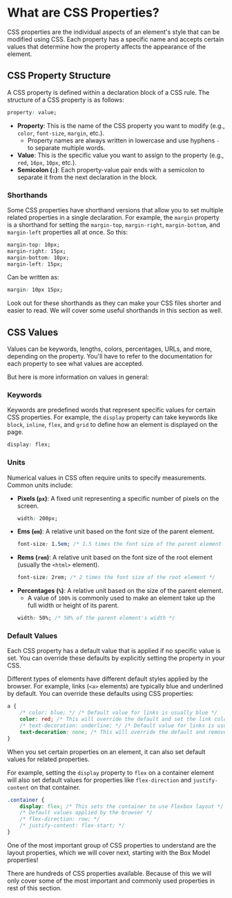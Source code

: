 
# What are CSS Properties?
CSS properties are the individual aspects of an element's style that can be modified using CSS. Each property has a specific name and accepts certain values that determine how the property affects the appearance of the element.

## CSS Property Structure
A CSS property is defined within a declaration block of a CSS rule. The structure of a CSS property is as follows:
```css
property: value;
```

- **Property**: This is the name of the CSS property you want to modify (e.g., `color`, `font-size`, `margin`, etc.).
    - Property names are always written in lowercase and use hyphens `-` to separate multiple words.
- **Value**: This is the specific value you want to assign to the property (e.g., `red`, `16px`, `10px`, etc.).
- **Semicolon (`;`)**: Each property-value pair ends with a semicolon to separate it from the next declaration in the block.

### Shorthands
Some CSS properties have shorthand versions that allow you to set multiple related properties in a single declaration. For example, the `margin` property is a shorthand for setting the `margin-top`, `margin-right`, `margin-bottom`, and `margin-left` properties all at once.
So this:
```css
margin-top: 10px;
margin-right: 15px;
margin-bottom: 10px;
margin-left: 15px;
```
Can be written as:
```css
margin: 10px 15px;
```

Look out for these shorthands as they can make your CSS files shorter and easier to read. We will cover some useful shorthands in this section as well.

## CSS Values

Values can be keywords, lengths, colors, percentages, URLs, and more, depending on the property. You'll have to refer to the documentation for each property to see what values are accepted.

But here is more information on values in general:

### Keywords
Keywords are predefined words that represent specific values for certain CSS properties. For example, the `display` property can take keywords like `block`, `inline`, `flex`, and `grid` to define how an element is displayed on the page.

```css
display: flex;
```

### Units

Numerical values in CSS often require units to specify measurements. Common units include:
- **Pixels (`px`)**: A fixed unit representing a specific number of pixels on the screen.
    ```css
    width: 200px;
    ```
- **Ems (`em`)**: A relative unit based on the font size of the parent element.
    ```css
    font-size: 1.5em; /* 1.5 times the font size of the parent element */
    ```
- **Rems (`rem`)**: A relative unit based on the font size of the root element (usually the `<html>` element).
    ```css
    font-size: 2rem; /* 2 times the font size of the root element */
    ```
- **Percentages (`%`)**: A relative unit based on the size of the parent element.
    - A value of `100%` is commonly used to make an element take up the full width or height of its parent.
    ```css
    width: 50%; /* 50% of the parent element's width */
    ```




### Default Values
Each CSS property has a default value that is applied if no specific value is set. You can override these defaults by explicitly setting the property in your CSS.

Different types of elements have different default styles applied by the browser. For example, links (`<a>` elements) are typically blue and underlined by default. You can override these defaults using CSS properties:
```css
a {
    /* color: blue; */ /* Default value for links is usually blue */
    color: red; /* This will override the default and set the link color to red */
    /* text-decoration: underline; */ /* Default value for links is usually underline */
    text-decoration: none; /* This will override the default and remove the underline */
}
```
When you set certain properties on an element, it can also set default values for related properties. 
    
For example, setting the `display` property to `flex` on a container element will also set default values for properties like `flex-direction` and `justify-content` on that container.
```css
.container {
    display: flex; /* This sets the container to use Flexbox layout */
    /* Default values applied by the browser */
    /* flex-direction: row; */
    /* justify-content: flex-start; */
}
```

One of the most important group of CSS properties to understand are the layout properties, which we will cover next, starting with the Box Model properties!

<Callout type="warning">
There are hundreds of CSS properties available. Because of this we will only cover some of the most important and commonly used properties in rest of this section.
</Callout>